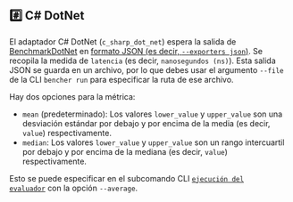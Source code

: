 
## #️⃣ C# DotNet

El adaptador C# DotNet (`c_sharp_dot_net`) espera la salida de [BenchmarkDotNet](https://github.com/dotnet/BenchmarkDotNet) en [formato JSON (es decir, `--exporters json`)](https://benchmarkdotnet.org/articles/configs/exporters.html#sample-introexportjson).
Se recopila la medida de `latencia` (es decir, `nanosegundos (ns)`).
Esta salida JSON se guarda en un archivo, por lo que debes usar el argumento `--file` de la CLI `bencher run` para especificar la ruta de ese archivo.

<Dotnet />

Hay dos opciones para la métrica:
- `mean` (predeterminado): Los valores `lower_value` y `upper_value` son una desviación estándar por debajo y por encima de la media (es decir, `value`) respectivamente.
- `median`: Los valores `lower_value` y `upper_value` son un rango intercuartil por debajo y por encima de la mediana (es decir, `value`) respectivamente.

Esto se puede especificar en el subcomando CLI <code><a href="/es/docs/explanation/bencher-run/">ejecución del evaluador</a></code> con la opción `--average`.